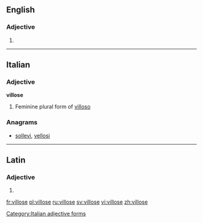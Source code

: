 ==English==

===Adjective===
{{en-adj}}

# {{alternative spelling of|villous}}

----

==Italian==

===Adjective===
'''villose''' {{g|f}}

# Feminine plural form of [[villoso]]

===Anagrams===
* [[sollevi#Italian|sollevi]], [[vellosi#Italian|vellosi]]

[[Category:Italian adjective forms]]

----

==Latin==

===Adjective===
{{la-adj-form|villōse}}

# {{inflection of|villōsus||voc|m|s|lang=la}}

[[fr:villose]]
[[pl:villose]]
[[ru:villose]]
[[sv:villose]]
[[vi:villose]]
[[zh:villose]]